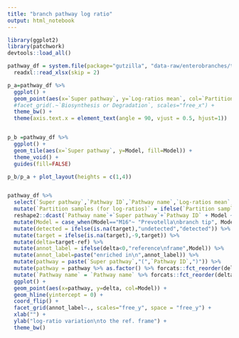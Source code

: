 ```yaml
---
title: "branch pathway log ratio"
output: html_notebook
---
```


```r
library(ggplot2)
library(patchwork)
devtools::load_all()

```


```r



pathway_df = system.file(package="gutzilla", "data-raw/enterobranches/top_10_pathways_in_M16-19-8_logratios_and_annotations.xlsx") %>%
  readxl::read_xlsx(skip = 2)


```



```r

p_a=pathway_df %>%
  ggplot() + 
  geom_point(aes(x=`Super pathway`, y=`Log-ratios mean`, col=`Partition samples (for log-ratios)`)) +
  #facet_grid(.~`Biosynthesis or Degradation`, scales="free_x") +
  theme_bw() +
  theme(axis.text.x = element_text(angle = 90, vjust = 0.5, hjust=1))


p_b =pathway_df %>%
  ggplot() + 
  geom_tile(aes(x=`Super pathway`, y=Model, fill=Model)) +
  theme_void() +
  guides(fill=FALSE)

p_b/p_a + plot_layout(heights = c(1,4))



```


```r

pathway_df %>%
  select(`Super pathway`,`Pathway ID`,`Pathway name`,`Log-ratios mean`,`Partition samples (for log-ratios)`, Model) %>%
  mutate(`Partition samples (for log-ratios)` = ifelse(`Partition samples (for log-ratios)`=="M8","ref","target")) %>%
  reshape2::dcast(`Pathway name`+`Super pathway`+`Pathway ID` + Model ~  `Partition samples (for log-ratios)`, value.var = "Log-ratios mean") %>%
  mutate(Model = case_when(Model=="M16"~ "Prevotella\nbranch tip", Model=="M21"~ "Bacteroides\nbranch tip")) %>%
  mutate(detected = ifelse(is.na(target),"undetected","detected")) %>%
  mutate(target = ifelse(is.na(target),-9,target)) %>%
  mutate(delta=target-ref) %>%
  mutate(annot_label = ifelse(delta<0,"reference\nframe",Model)) %>%
  mutate(annot_label=paste("enriched in\n",annot_label)) %>%
  mutate(pathway = paste(`Super pathway`,"(",`Pathway ID`,")")) %>%
  mutate(pathway = pathway %>% as.factor() %>% forcats::fct_reorder(delta)) %>%
  mutate(`Pathway name` = `Pathway name` %>% forcats::fct_reorder(delta) ) %>%
  ggplot() +
  geom_point(aes(x=pathway, y=delta, col=Model)) +
  geom_hline(yintercept = 0) +
  coord_flip() +
  facet_grid(annot_label~., scales="free_y", space = "free_y") +
  xlab("") +
  ylab("log-ratio variation\nto the ref. frame") +
  theme_bw()


```


